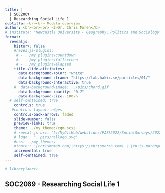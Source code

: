 ```yaml
---
title: |
  | SOC2069
  | Researching Social Life 1
subtitle: <br><br> Module overview
author: <br><br><br> <b>Dr. Chris Moreh</b>
# institute: "Newcastle University - Geography, Politics and Sociology"
format: 
  revealjs:
    history: false
    #revealjs-plugins:
     # - ../my_plugins/countdown
     # - ../my_plugins/fullscreen
     # - ../my_plugins/elapsed
    title-slide-attributes:
      data-background-color: "white"
      data-background-iframe: "https://lab.hakim.se/particles/01/"
      data-background-interactive: true
    #  data-background-image: ../pics/chord.gif
      data-background-opacity: "0.2"
      data-background-size: 100vh
  # self-contained: true   
    controls: true
   #controls-layout: edges
    controls-back-arrows: faded
    slide-number: false
    preview-links: true
    theme: ../my_themes/cgm.scss
    # reveal-js-url: "D:/MyGitHub/webslides/PASS2022/SocialSurveys/2022-SocialSurveys_files/libs/revealjs"
    # logo:  "..pics/ncllogo.svg"
    #css: ../my_themes/
    #footer: "[chrismoreh.com](https://chrismoreh.com) | [chris.moreh@newcastle.ac.uk](mailto: chris.moreh@newcastle.ac.uk)"
    incremental: true
    self-contained: true
---
```


```r
# library(here)
```


## SOC2069 - Researching Social Life 1




